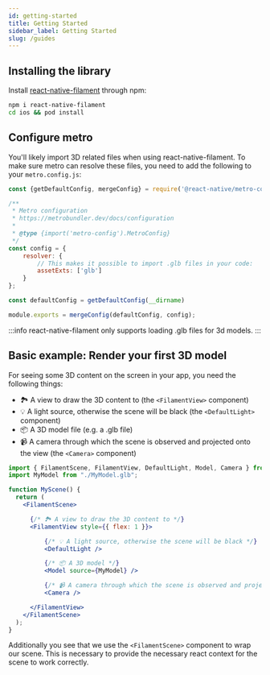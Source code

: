 ```yaml
---
id: getting-started
title: Getting Started
sidebar_label: Getting Started
slug: /guides
---
```



## Installing the library

Install [react-native-filament](https://www.npmjs.com/package/react-native-filament) through npm:

```bash
npm i react-native-filament
cd ios && pod install
```

## Configure metro

You'll likely import 3D related files when using react-native-filament. To make sure metro can resolve these files, you need to add the following to your `metro.config.js`:

```js
const {getDefaultConfig, mergeConfig} = require('@react-native/metro-config');

/**
 * Metro configuration
 * https://metrobundler.dev/docs/configuration
 *
 * @type {import('metro-config').MetroConfig}
 */
const config = {
    resolver: {
        // This makes it possible to import .glb files in your code:
        assetExts: ['glb']
    }
};

const defaultConfig = getDefaultConfig(__dirname)

module.exports = mergeConfig(defaultConfig, config);
```

:::info
react-native-filament only supports loading .glb files for 3d models.
:::

## Basic example: Render your first 3D model

For seeing some 3D content on the screen in your app, you need the following things:

- 🏞️ A view to draw the 3D content to (the `<FilamentView>` component)
- 💡 A light source, otherwise the scene will be black (the `<DefaultLight>` component)
- 📦 A 3D model file (e.g. a .glb file)
- 📹 A camera through which the scene is observed and projected onto the view (the `<Camera>` component)

```jsx
import { FilamentScene, FilamentView, DefaultLight, Model, Camera } from "react-native-filament";
import MyModel from "./MyModel.glb";

function MyScene() {
  return (
    <FilamentScene>

      {/* 🏞️ A view to draw the 3D content to */}
      <FilamentView style={{ flex: 1 }}>

          {/* 💡 A light source, otherwise the scene will be black */}
          <DefaultLight />

          {/* 📦 A 3D model */}
          <Model source={MyModel} />

          {/* 📹 A camera through which the scene is observed and projected onto the view */}
          <Camera />

      </FilamentView>
    </FilamentScene>
  );
}
```

Additionally you see that we use the `<FilamentScene>` component to wrap our scene. This is necessary to provide the necessary react context for the scene to work correctly.

